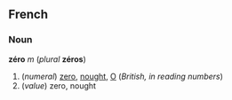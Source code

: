 ==French==
===Noun===
'''zéro''' ''m'' (''plural'' '''zéros''')

#(''numeral'') [[zero]], [[nought]], [[O]] (''British, in reading numbers'')
#(''value'') zero, nought
